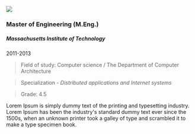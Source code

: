 
<Logo>
  <img src="/img/fb-logo.png" />
</Logo>

### Master of Engineering (M.Eng.)

##### Massachusetts Institute of Technology

2011-2013

> Field of study: Computer science / The Department of Computer Architecture

> Specialization - _Distributed applications and Internet systems_

> Grade: 4.5

Lorem Ipsum is simply dummy text of the printing and typesetting industry. Lorem Ipsum has been the industry's standard dummy text ever since the 1500s, when an unknown printer took a galley of type and scrambled it to make a type specimen book.
